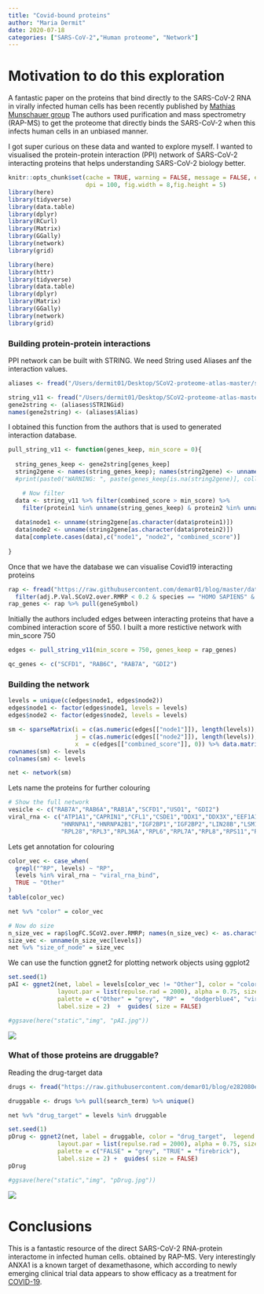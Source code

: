 ```yaml
---
title: "Covid-bound proteins"
author: "Maria Dermit"
date: 2020-07-18
categories: ["SARS-CoV-2","Human proteome", "Network"]
---
```


# Motivation to do this exploration
A fantastic paper on the proteins that bind directly to the SARS-CoV-2 RNA in virally infected human cells has been recently published by
[Mathias Munschauer group](https://www.biorxiv.org/content/10.1101/2020.07.15.204404v1)
The authors used purification and mass spectrometry (RAP-MS) to get the proteome that directly binds the SARS-CoV-2 when this infects human cells in an unbiased manner. 

I got super curious on these data and wanted to explore myself. I wanted to visualised the protein-protein interaction (PPI) network of SARS-CoV-2 interacting proteins that helps understanding SARS-CoV-2 biology better. 

```r
knitr::opts_chunk$set(cache = TRUE, warning = FALSE, message = FALSE, echo=TRUE, 
                      dpi = 100, fig.width = 8,fig.height = 5)
library(here)
library(tidyverse)
library(data.table)
library(dplyr)
library(RCurl)
library(Matrix)
library(GGally)
library(network)
library(grid)

```

```r
library(here)
library(httr)
library(tidyverse)
library(data.table)
library(dplyr)
library(Matrix)
library(GGally)
library(network)
library(grid)

```

### Building protein-protein interactions
PPI network can be built with STRING. We need String used Aliases anf the interaction values.   
```r
aliases <- fread("/Users/dermit01/Desktop/SCoV2-proteome-atlas-master/string_v11/9606.protein.aliases.v11.0.txt.gz", skip = 1, header = FALSE, col.names = c("STRINGid", "Alias", "source"))[,c(1,2)]

string_v11 <- fread("/Users/dermit01/Desktop/SCoV2-proteome-atlas-master/string_v11/9606.protein.links.v11.0.txt.gz")
gene2string <- (aliases$STRINGid)
names(gene2string) <- (aliases$Alias)
```

I obtained this function from the authors that is used to generated interaction database. 
```r
pull_string_v11 <- function(genes_keep, min_score = 0){
  
  string_genes_keep <- gene2string[genes_keep]
  string2gene <- names(string_genes_keep); names(string2gene) <- unname(string_genes_keep)
  #print(paste0("WARNING: ", paste(genes_keep[is.na(string2gene)], collapse = ","), " not found"))

    # Now filter
  data <- string_v11 %>% filter(combined_score > min_score) %>%
    filter(protein1 %in% unname(string_genes_keep) & protein2 %in% unname(string_genes_keep))
  
  data$node1 <- unname(string2gene[as.character(data$protein1)])
  data$node2 <- unname(string2gene[as.character(data$protein2)])
  data[complete.cases(data),c("node1", "node2", "combined_score")]
  
}
```
Once that we have the database we can visualise Covid19 interacting proteins
```r
rap <- fread("https://raw.githubusercontent.com/demar01/blog/master/data/SCoV2/SCoV2_RAPms.txt") %>%
  filter(adj.P.Val.SCoV2.over.RMRP < 0.2 & species == "HOMO SAPIENS" & logFC.SCoV2.over.RMRP > 0)
rap_genes <- rap %>% pull(geneSymbol)

```

Initially the authors included edges between interacting proteins that have a combined interaction score of 550. I built a more restictive network with min_score 750 
```r
edges <- pull_string_v11(min_score = 750, genes_keep = rap_genes)

```


```r
qc_genes <- c("SCFD1", "RAB6C", "RAB7A", "GDI2")

```

### Building the network
```r
levels = unique(c(edges$node1, edges$node2))
edges$node1 <- factor(edges$node1, levels = levels)
edges$node2 <- factor(edges$node2, levels = levels)

sm <- sparseMatrix(i = c(as.numeric(edges[["node1"]]), length(levels)), 
                   j = c(as.numeric(edges[["node2"]]), length(levels)), 
                   x  = c(edges[["combined_score"]], 0)) %>% data.matrix()
rownames(sm) <- levels
colnames(sm) <- levels

net <- network(sm)

```

Lets name the proteins for further colouring
```r
# Show the full network
vesicle <- c("RAB7A","RAB6A","RAB1A","SCFD1","USO1", "GDI2")
viral_rna <- c("ATP1A1","CAPRIN1","CFL1","CSDE1","DDX1","DDX3X","EEF1A1","EEF2","EIF3E","EIF3G","EIF3L","EIF4B","EIF4G1","EIF4H","EIF5A","G3BP1","G3BP2",
               "HNRNPA1","HNRNPA2B1","IGF2BP1","IGF2BP2","LIN28B","LSM14A","MOV10","PABPC1","PCBP2","PEBP1","PFN1","PPIA","RPL13","RPL15","RPL18A","RPL21",
               "RPL28","RPL3","RPL36A","RPL6","RPL7A","RPL8","RPS11","RPS12","RPS14","RPS2","RPS26","RPS3","RPS4X","RPS5","SND1","SYNCRIP","UPF1","YBX1")
```

Lets get annotation for colouring
```r
color_vec <- case_when(
  grepl("^RP", levels) ~ "RP",
  levels %in% viral_rna ~ "viral_rna_bind",
  TRUE ~ "Other"
)
table(color_vec)

net %v% "color" = color_vec
```

```r
# Now do size
n_size_vec = rap$logFC.SCoV2.over.RMRP; names(n_size_vec) <- as.character(rap$geneSymbol)
size_vec <- unname(n_size_vec[levels])
net %v% "size_of_node" = size_vec
```

We can use the function ggnet2 for plotting network objects using ggplot2
```r
set.seed(1)
pAI <- ggnet2(net, label = levels[color_vec != "Other"], color = "color",  legend.position = "right", mode = "fruchtermanreingold",
              layout.par = list(repulse.rad = 2000), alpha = 0.75, size = "size_of_node", size.cut = 10,
              palette = c("Other" = "grey", "RP" =  "dodgerblue4", "viral_rna_bind" = "purple2"),
              label.size = 2)  +  guides( size = FALSE)

#ggsave(here("static","img", "pAI.jpg"))
```
![](https://raw.githubusercontent.com/demar01/blog/master/static/img/pAI.jpg)


### What of those proteins are druggable?
Reading the drug-target data
```r
drugs <- fread("https://raw.githubusercontent.com/demar01/blog/e282080e210e6d7690402535025b5620046c7bb9/data/SCoV2/RAP-MS_dgidb_export_2020-06-29.tsv")
```


```r
druggable <- drugs %>% pull(search_term) %>% unique()

net %v% "drug_target" = levels %in% druggable

set.seed(1)
pDrug <- ggnet2(net, label = druggable, color = "drug_target",  legend.position = "right", mode = "fruchtermanreingold",
              layout.par = list(repulse.rad = 2000), alpha = 0.75, size = "size_of_node", size.cut = 10,
              palette = c("FALSE" = "grey", "TRUE" = "firebrick"),
              label.size = 2) +  guides( size = FALSE)
pDrug

#ggsave(here("static","img", "pDrug.jpg"))
```
![](https://raw.githubusercontent.com/demar01/blog/master/static/img/pDrug.jpg)


# Conclusions 
 This is a fantastic resource of the direct SARS-CoV-2 RNA-protein interactome in infected human cells. obtained by RAP-MS. Very interestingly ANXA1 is a known target of dexamethasone, which according to newly emerging clinical trial data appears to show efficacy as a treatment for [COVID-19](https://www.medrxiv.org/content/10.1101/2020.06.22.20137273v1).

